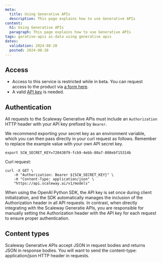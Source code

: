 ```yaml
---
meta:
  title: Using Generative APIs
  description: This page explains how to use Generative APIs
content:
  h1: Using Generative APIs
  paragraph: This page explains how to use Generative APIs
tags: gerative-apis ai-data using generative apis
dates:
  validation: 2024-08-28
  posted: 2024-08-28
---
```


## Access

- Access to this service is restricted while in beta. You can request access to the product via [a form here](https://www.scaleway.com/en/betas/#generative-api).
- A valid [API key](/identity-and-access-management/iam/how-to/create-api-keys/) is needed.

## Authentication

All requests to the Scaleway Generative APIs must include an `Authorization` HTTP header with your API key prefixed by `Bearer`.

We recommend exporting your secret key as an environment variable, which you can then pass directly in your curl request as follows. Remember to replace the example value with your own API secret key.

```
export SCW_SECRET_KEY=720438f9-fcb9-4ebb-80a7-808ebf15314b
```

Curl request:

```
curl -X GET \
    -H "Authorization: Bearer ${SCW_SECRET_KEY}" \
    -H "Content-Type: application/json" \
    "https://api.scaleway.ai/v1/models"
```

When using the OpenAI Python SDK, the API key is set once during client initialization, and the SDK automatically manages the inclusion of the Authorization header in all API requests. 
In contrast, when directly integrating with the Scaleway Generatie APIs, you are responsible for manually setting the Authorization header with the API key for each request to ensure proper authentication.

## Content types

Scaleway Generative APIs accept JSON in request bodies and returns JSON in response bodies. 
You will want to send the content-type: application/json HTTP header in requests.






